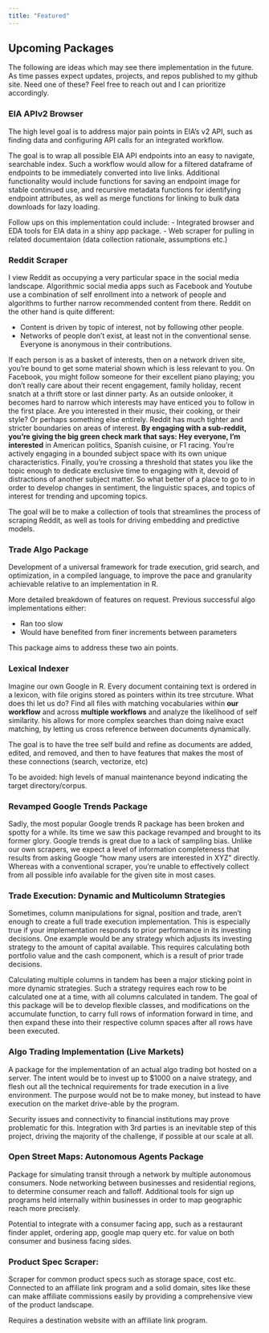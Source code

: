 ---
title: "Featured"
---

## Upcoming Packages

The following are ideas which may see there implementation in the future. As time passes expect updates, projects, and repos published to my github site. Need one of these? Feel free to reach out and I can prioritize accordingly.

### EIA APIv2 Browser

The high level goal is to address major pain points in EIA's v2 API, such as finding data and configuring API calls for an integrated workflow.

The goal is to wrap all possible EIA API endpoints into an easy to navigate, searchable index. Such a workflow would allow for a filtered dataframe of endpoints to be immediately converted into live links. Additional functionality would include functions for saving an endpoint image for stable continued use, and recursive metadata functions for identifying endpoint attributes, as well as merge functions for linking to bulk data downloads for lazy loading.

Follow ups on this implementation could include:
- Integrated browser and EDA tools for EIA data in a shiny app package.
- Web scraper for pulling in related documentaion (data collection rationale, assumptions etc.)

### Reddit Scraper

I view Reddit as occupying a very particular space in the social media landscape. Algorithmic social media apps such as Facebook and Youtube use a combination of self enrollment into a network of people and algorithms to further narrow recommended content from there. Reddit on the other hand is quite different:

- Content is driven by topic of interest, not by following other people.
- Networks of people don't exist, at least not in the conventional sense. Everyone is anonymous in their contributions.

If each person is as a basket of interests, then on a network driven site, you're bound to get some material shown which is less relevant to you. On Facebook, you might follow someone for their excellent piano playing; you don't really care about their recent engagement, family holiday, recent snatch at a thrift store or last dinner party. As an outside onlooker, it becomes hard to narrow which interests may have enticed you to follow in the first place. Are you interested in their music, their cooking, or their style? Or perhaps something else entirely. Reddit has much tighter and stricter boundaries on areas of interest. **By engaging with a sub-reddit, you're giving the big green check mark that says: Hey everyone, I'm interested** in American politics, Spanish cuisine, or F1 racing. You're actively engaging in a bounded subject space with its own unique characteristics. Finally, you're crossing a threshold that states you like the topic enough to dedicate exclusive time to engaging with it, devoid of distractions of another subject matter. So what better of a place to go to in order to develop changes in sentiment, the linguistic spaces, and topics of interest for trending and upcoming topics.

The goal will be to make a collection of tools that streamlines the process of scraping Reddit, as well as tools for driving embedding and predictive models.

### Trade Algo Package

Development of a universal framework for trade execution, grid search, and optimization, in a compiled language, to improve the pace and granularity achievable relative to an implementation in R.

More detailed breakdown of features on request. Previous successful algo implementations either:

- Ran too slow
- Would have benefited from finer increments between parameters

This package aims to address these two ain points.

### Lexical Indexer

Imagine our own Google in R. Every document containing text is ordered in a lexicon, with file origins stored as pointers within its tree strcuture. What does thi let us do? Find all files with matching vocabularies within **our workflow** and across **multiple workflows** and analyze the likelihood of self similarity. his allows for more complex searches than doing naive exact matching, by letting us cross reference between documents dynamically.

The goal is to have the tree self build and refine as documents are added, edited, and removed, and then to have features that makes the most of these connections (search, vectorize, etc)

To be avoided: high levels of manual maintenance beyond indicating the target directory/corpus.

### Revamped Google Trends Package

Sadly, the most popular Google trends R package has been broken and spotty for a while. Its time we saw this package revamped and brought to its former glory. Google trends is great due to a lack of sampling bias. Unlike our own scrapers, we expect a level of information completeness that results from asking Google "how many users are interested in XYZ" directly. Whereas with a conventional scraper, you're unable to effectively collect from all possible info available for the given site in most cases.

### Trade Execution: Dynamic and Multicolumn Strategies

Sometimes, column manipulations for signal, position and trade, aren't enough to create a full trade execution implementation. This is especially true if your implementation responds to prior performance in its investing decisions. One example would be any strategy which adjusts its investing strategy to the amount of capital available. This requires calculating both portfolio value and the cash component, which is a result of prior trade decisions. 

Calculating multiple columns in tandem has been a major sticking point in more dynamic strategies. Such a strategy requires each row to be calculated one at a time, with all columns calculated in tandem. The goal of this package will be to develop flexible classes, and modifications on the accumulate function, to carry full rows of information forward in time, and then expand these into their respective column spaces after all rows have been executed.

### Algo Trading Implementation (Live Markets)

A package for the implementation of an actual algo trading bot hosted on a server. The intent would be to invest up to $1000 on a naive strategy, and flesh out all the technical requirements for trade execution in a live environment. The purpose would not be to make money, but instead to have execution on the market drive-able by the program.

Security issues and connectivity to financial institutions may prove problematic for this. Integration with 3rd parties is an inevitable step of this project, driving the majority of the challenge, if possible at our scale at all.

### Open Street Maps: Autonomous Agents Package

Package for simulating transit through a network by multiple autonomous consumers. Node networking between businesses and residential regions, to determine consumer reach and falloff. Additional tools for sign up programs held internally within businesses in order to map geographic reach more precisely.

Potential to integrate with a consumer facing app, such as a restaurant finder applet, ordering app, google map query etc. for value on both consumer and business facing sides.

### Product Spec Scraper:

Scraper for common product specs such as storage space, cost etc. Connected to an affiliate link program and a solid domain, sites like these can make affiliate commissions easily by providing a comprehensive view of the product landscape.

Requires a destination website with an affiliate link program.